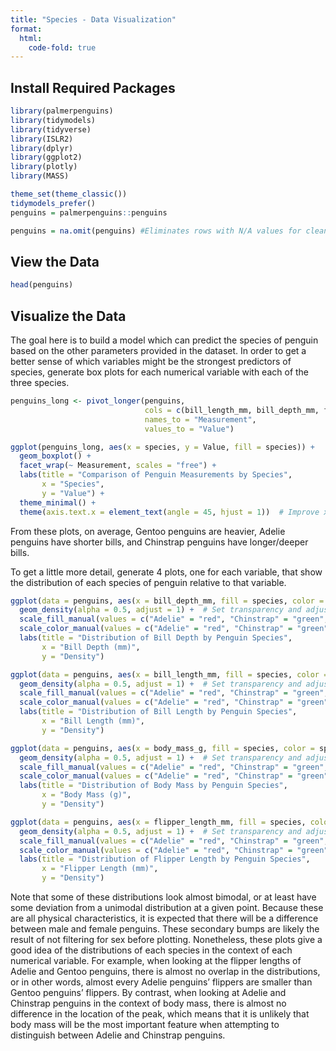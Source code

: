 ```yaml
---
title: "Species - Data Visualization"
format:
  html:
    code-fold: true
---
```


## Install Required Packages

```r
library(palmerpenguins)
library(tidymodels)
library(tidyverse)
library(ISLR2)
library(dplyr)
library(ggplot2)
library(plotly)
library(MASS)

theme_set(theme_classic())
tidymodels_prefer()
penguins = palmerpenguins::penguins

penguins = na.omit(penguins) #Eliminates rows with N/A values for cleaner plotting
```

## View the Data

```r
head(penguins)
```

## Visualize the Data

The goal here is to build a model which can predict the species of penguin based on the other parameters provided in the dataset. In order to get a better sense of which variables might be the strongest predictors of species, generate box plots for each numerical variable with each of the three species.

```r
penguins_long <- pivot_longer(penguins, 
                              cols = c(bill_length_mm, bill_depth_mm, flipper_length_mm, body_mass_g),
                              names_to = "Measurement",
                              values_to = "Value")

ggplot(penguins_long, aes(x = species, y = Value, fill = species)) +
  geom_boxplot() + 
  facet_wrap(~ Measurement, scales = "free") +
  labs(title = "Comparison of Penguin Measurements by Species",
       x = "Species",
       y = "Value") +
  theme_minimal() +
  theme(axis.text.x = element_text(angle = 45, hjust = 1))  # Improve x-axis label readability
```

From these plots, on average, Gentoo penguins are heavier, Adelie penguins have shorter bills, and Chinstrap penguins have longer/deeper bills.

To get a little more detail, generate 4 plots, one for each variable, that show the distribution of each species of penguin relative to that variable.

```r
ggplot(data = penguins, aes(x = bill_depth_mm, fill = species, color = species)) +
  geom_density(alpha = 0.5, adjust = 1) +  # Set transparency and adjust for smoothing
  scale_fill_manual(values = c("Adelie" = "red", "Chinstrap" = "green", "Gentoo" = "blue")) +
  scale_color_manual(values = c("Adelie" = "red", "Chinstrap" = "green", "Gentoo" = "blue")) +
  labs(title = "Distribution of Bill Depth by Penguin Species",
       x = "Bill Depth (mm)",
       y = "Density")

ggplot(data = penguins, aes(x = bill_length_mm, fill = species, color = species)) +
  geom_density(alpha = 0.5, adjust = 1) +  # Set transparency and adjust for smoothing
  scale_fill_manual(values = c("Adelie" = "red", "Chinstrap" = "green", "Gentoo" = "blue")) +
  scale_color_manual(values = c("Adelie" = "red", "Chinstrap" = "green", "Gentoo" = "blue")) +
  labs(title = "Distribution of Bill Length by Penguin Species",
       x = "Bill Length (mm)",
       y = "Density")

ggplot(data = penguins, aes(x = body_mass_g, fill = species, color = species)) +
  geom_density(alpha = 0.5, adjust = 1) +  # Set transparency and adjust for smoothing
  scale_fill_manual(values = c("Adelie" = "red", "Chinstrap" = "green", "Gentoo" = "blue")) +
  scale_color_manual(values = c("Adelie" = "red", "Chinstrap" = "green", "Gentoo" = "blue")) +
  labs(title = "Distribution of Body Mass by Penguin Species",
       x = "Body Mass (g)",
       y = "Density")

ggplot(data = penguins, aes(x = flipper_length_mm, fill = species, color = species)) +
  geom_density(alpha = 0.5, adjust = 1) +  # Set transparency and adjust for smoothing
  scale_fill_manual(values = c("Adelie" = "red", "Chinstrap" = "green", "Gentoo" = "blue")) +
  scale_color_manual(values = c("Adelie" = "red", "Chinstrap" = "green", "Gentoo" = "blue")) +
  labs(title = "Distribution of Flipper Length by Penguin Species",
       x = "Flipper Length (mm)",
       y = "Density")
```

Note that some of these distributions look almost bimodal, or at least have some deviation from a unimodal distribution at a given point. Because these are all physical characteristics, it is expected that there will be a difference between male and female penguins. These secondary bumps are likely the result of not filtering for sex before plotting. Nonetheless, these plots give a good idea of the distributions of each species in the context of each numerical variable. For example, when looking at the flipper lengths of Adelie and Gentoo penguins, there is almost no overlap in the distributions, or in other words, almost every Adelie penguins' flippers are smaller than Gentoo penguins' flippers. By contrast, when looking at Adelie and Chinstrap penguins in the context of body mass, there is almost no difference in the location of the peak, which means that it is unlikely that body mass will be the most important feature when attempting to distinguish between Adelie and Chinstrap penguins.
